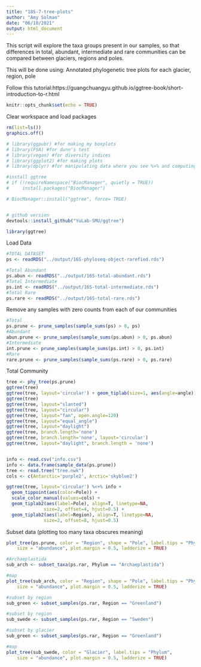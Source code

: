 ```yaml
---
title: "18S-7-tree-plots"
author: "Amy Solman"
date: "06/10/2021"
output: html_document
---
```


This script will explore the taxa groups present in our samples, so that differences in total, abundant, intermediate and rare communities can be compared between glaciers, regions and poles.

This will be done using:
Annotated phylogenetic tree plots for each glacier, region, pole

Follow this tutorial:https://guangchuangyu.github.io/ggtree-book/short-introduction-to-r.html

```r
knitr::opts_chunk$set(echo = TRUE)
```

Clear workspace and load packages
```r
rm(list=ls())
graphics.off()

# library(ggpubr) #for making my boxplots
# library(FSA) #for dunn's test
# library(vegan) #for diversity indices
# library(ggplot2) #for making plots
# library(dplyr) #for manipulating data where you see %>% and computing summary stats

#install ggtree
# if (!requireNamespace("BiocManager", quietly = TRUE))
#     install.packages("BiocManager")

# BiocManager::install("ggtree", force= TRUE)


# github version
devtools::install_github("YuLab-SMU/ggtree")

library(ggtree)
```

Load Data
```r
#TOTAL DATASET
ps <- readRDS("../output/16S-phyloseq-object-rarefied.rds")

#Total Abundant
ps.abun <- readRDS("../output/16S-total-abundant.rds")
#Total Intermediate
ps.int <- readRDS("../output/16S-total-intermediate.rds")
#Total Rare
ps.rare <- readRDS("../output/16S-total-rare.rds")
```

Remove any samples with zero counts from each of our communities
```r
#Total
ps.prune <- prune_samples(sample_sums(ps) > 0, ps)
#Abundant
abun.prune <- prune_samples(sample_sums(ps.abun) > 0, ps.abun)
#Intermediate
int.prune <- prune_samples(sample_sums(ps.int) > 0, ps.int)
#Rare
rare.prune <- prune_samples(sample_sums(ps.rare) > 0, ps.rare)
```

Total Community
```r
tree <- phy_tree(ps.prune)
ggtree(tree)
ggtree(tree, layout='circular') + geom_tiplab(size=1, aes(angle=angle))
ggtree(tree)
ggtree(tree, layout="slanted") 
ggtree(tree, layout="circular")
ggtree(tree, layout="fan", open.angle=120)
ggtree(tree, layout="equal_angle")
ggtree(tree, layout="daylight")
ggtree(tree, branch.length='none')
ggtree(tree, branch.length='none', layout='circular')
ggtree(tree, layout="daylight", branch.length = 'none')


info <- read.csv("info.csv")
info <- data.frame(sample_data(ps.prune))
tree <- read.tree("tree.nwk")
cols <- c(Antarctic='purple2', Arctic='skyblue2')

ggtree(tree, layout='circular') %<+% info + 
  geom_tippoint(aes(color=Pole)) + 
  scale_color_manual(values=cols) + 
  geom_tiplab2(aes(label=Pole), align=T, linetype=NA, 
              size=2, offset=4, hjust=0.5) +
  geom_tiplab2(aes(label=Region), align=T, linetype=NA, 
              size=2, offset=8, hjust=0.5)
```
Subset data (plotting too many taxa obscures meaning)
```r
plot_tree(ps.prune, color = "Region", shape = "Pole", label.tips = "Phylum", 
    size = "abundance", plot.margin = 0.5, ladderize = TRUE)

#Archaeplastida
sub_arch <- subset_taxa(ps.rar, Phylum == "Archaeplastida")

#map
plot_tree(sub_arch, color = "Region", shape = "Pole", label.tips = "Phylum", 
    size = "abundance", plot.margin = 0.5, ladderize = TRUE)

#subset by region
sub_green <- subset_samples(ps.rar, Region == "Greenland")

#subset by region
sub_swede <- subset_samples(ps.rar, Region == "Sweden")

#subset by glacier
sub_green <- subset_samples(ps.rar, Region == "Greenland")

#map
plot_tree(sub_swede, color = "Glacier", label.tips = "Phylum", 
    size = "abundance", plot.margin = 0.5, ladderize = TRUE)
```